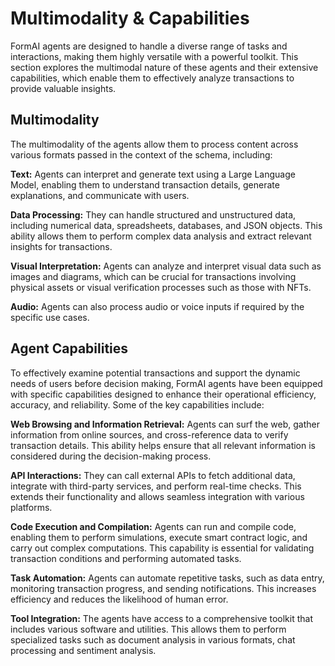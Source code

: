 # Multimodality & Capabilities

FormAI agents are designed to handle a diverse range of tasks and interactions, making them highly versatile with a powerful toolkit. This section explores the multimodal nature of these agents and their extensive capabilities, which enable them to effectively analyze transactions to provide valuable insights.



## Multimodality

The multimodality of the agents allow them to process content across various formats passed in the context of the schema, including:

**Text:** Agents can interpret and generate text using a Large Language Model, enabling them to understand transaction details, generate explanations, and communicate with users.

**Data Processing:** They can handle structured and unstructured data, including numerical data, spreadsheets, databases, and JSON objects. This ability allows them to perform complex data analysis and extract relevant insights for transactions.

**Visual Interpretation:** Agents can analyze and interpret visual data such as images and diagrams, which can be crucial for transactions involving physical assets or visual verification processes such as those with NFTs.

**Audio:** Agents can also process audio or voice inputs if required by the specific use cases.

## Agent Capabilities

To effectively examine potential transactions and support the dynamic needs of users before decision making, FormAI agents have been equipped with specific capabilities designed to enhance their operational efficiency, accuracy, and reliability. Some of the key capabilities include:


**Web Browsing and Information Retrieval:** Agents can surf the web, gather information from online sources, and cross-reference data to verify transaction details. This ability helps ensure that all relevant information is considered during the decision-making process.

**API Interactions:** They can call external APIs to fetch additional data, integrate with third-party services, and perform real-time checks. This extends their functionality and allows seamless integration with various platforms.

**Code Execution and Compilation:** Agents can run and compile code, enabling them to perform simulations, execute smart contract logic, and carry out complex computations. This capability is essential for validating transaction conditions and performing automated tasks.

**Task Automation:** Agents can automate repetitive tasks, such as data entry, monitoring transaction progress, and sending notifications. This increases efficiency and reduces the likelihood of human error.

**Tool Integration:** The agents have access to a comprehensive toolkit that includes various software and utilities. This allows them to perform specialized tasks such as document analysis in various formats, chat processing and sentiment analysis.

